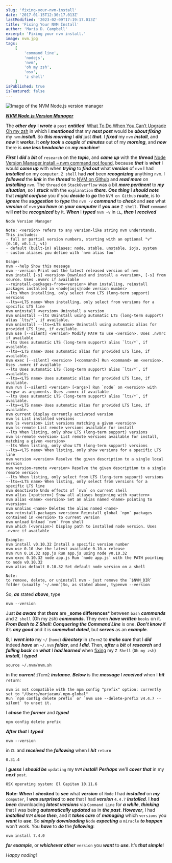 ```yaml
---
slug: 'fixing-your-nvm-install'
date: '2017-01-15T12:30:17.013Z'
lastModified: '2023-02-09T17:19:17.013Z'
title: 'Fixing Your NVM Install'
author: 'Maria D. Campbell'
excerpt: 'Fixing your nvm install.'
image: nvm.jpg
tags:
    [
        'command line',
        'nodejs',
        'nvm',
        'oh my zsh',
        'osx',
        'z shell'
    ]
isPublished: true
isFeatured: false
---
```


![Image of the NVM Node.js version manager](nvm.jpg)

***[NVM Node.js Version Manager](https://github.com/nvm-sh/nvm)***

The ***other day*** I ***wrote*** a `post` ***entitled***  [What To Do When You Can’t Upgrade Oh my zsh](/posts/what-to-do-when-you-cant-upgrade-oh-my-zsh/) in
which I ***mentioned*** that my ***next post*** would be ***about fixing*** my `nvm` ***install***. So ***this morning*** I ***did*** just ***that***. I ***fixed*** my `nvm` ***install***, and ***now*** it ***works***. It ***only took*** a ***couple*** of ***minutes*** out of my ***morning***, and ***now*** there is ***one less headache*** on ***my machine***!

***First*** I ***did*** a ***bit*** of `research` on the ***topic***, and ***came up*** with the **_thread_** [Node Version Manager install – nvm command not found](https://stackoverflow.com/questions/16904658/node-version-manager-install-nvm-command-not-found), because ***that*** is ***what*** I would ***come up*** with when ***trying*** to ***find out*** what ***version***
of `nvm` I had ***installed*** on my `computer`. `Z shell` had **_not_** been **_recognizing_**
anything `nvm`. I **_followed_** the ***link*** in the **_thread_** to
[NVM on Github](https://github.com/creationix/nvm) and ***read more*** on ***installing***
`nvm`. The `thread` on `StackOverflow` was a bit ***more pertinent*** to ***my situation***, so I
***stuck*** with the `explanation` ***there***. ***One thing*** I ***should note*** that ***might confuse*** you if you ***decide*** to ***go*** the `NVM on Github` ***route***, is to ***ignore*** the ***suggestion*** to ***type*** the `nvm -v` ***command*** to ***check*** and ***see*** what **_version_** of `nvm` ***you have*** on ***your computer*** if ***you use*** `Z shell`. ***That*** `command` will ***not*** be ***recognized*** by it. ***When*** I ***typed*** `nvm -v` in `CL`, ***then*** I ***received***

```shell
Node Version Manager

Note: <version> refers to any version-like string nvm understands. This includes:
- full or partial version numbers, starting with an optional "v" (0.10, v0.1.2, v1)
- default (built-in) aliases: node, stable, unstable, iojs, system
- custom aliases you define with `nvm alias foo`

Usage:
nvm --help Show this message
nvm --version Print out the latest released version of nvm
nvm install [-s] <version> Download and install a <version>, [-s] from source. Uses .nvmrc if available
--reinstall-packages-from=<version> When installing, reinstall packages installed in <node|iojs|node version number>
--lts When installing, only select from LTS (long-term support) versions
--lts=<LTS name> When installing, only select from versions for a specific LTS line
nvm uninstall <version> Uninstall a version
nvm uninstall --lts Uninstall using automatic LTS (long-term support) alias `lts/*`, if available.
nvm uninstall --lts=<LTS name> Uninstall using automatic alias for provided LTS line, if available.
nvm use [--silent] <version> Modify PATH to use <version>. Uses .nvmrc if available
--lts Uses automatic LTS (long-term support) alias `lts/*`, if available.
--lts=<LTS name> Uses automatic alias for provided LTS line, if available.
nvm exec [--silent] <version> [<command>] Run <command> on <version>. Uses .nvmrc if available
--lts Uses automatic LTS (long-term support) alias `lts/*`, if available.
--lts=<LTS name> Uses automatic alias for provided LTS line, if available.
nvm run [--silent] <version> [<args>] Run `node` on <version> with <args> as arguments. Uses .nvmrc if available
--lts Uses automatic LTS (long-term support) alias `lts/*`, if available.
--lts=<LTS name> Uses automatic alias for provided LTS line, if available.
nvm current Display currently activated version
nvm ls List installed versions
nvm ls <version> List versions matching a given <version>
nvm ls-remote List remote versions available for install
--lts When listing, only show LTS (long-term support) versions
nvm ls-remote <version> List remote versions available for install, matching a given <version>
--lts When listing, only show LTS (long-term support) versions
--lts=<LTS name> When listing, only show versions for a specific LTS line
nvm version <version> Resolve the given description to a single local version
nvm version-remote <version> Resolve the given description to a single remote version
--lts When listing, only select from LTS (long-term support) versions
--lts=<LTS name> When listing, only select from versions for a specific LTS line
nvm deactivate Undo effects of `nvm` on current shell
nvm alias [<pattern>] Show all aliases beginning with <pattern>
nvm alias <name> <version> Set an alias named <name> pointing to <version>
nvm unalias <name> Deletes the alias named <name>
nvm reinstall-packages <version> Reinstall global `npm` packages contained in <version> to current version
nvm unload Unload `nvm` from shell
nvm which [<version>] Display path to installed node version. Uses .nvmrc if available

Example:
nvm install v0.10.32 Install a specific version number
nvm use 0.10 Use the latest available 0.10.x release
nvm run 0.10.32 app.js Run app.js using node v0.10.32
nvm exec 0.10.32 node app.js Run `node app.js` with the PATH pointing to node v0.10.32
nvm alias default 0.10.32 Set default node version on a shell

Note:
to remove, delete, or uninstall nvm - just remove the `$NVM_DIR` folder (usually `~/.nvm`)So, as stated above, typenvm --version
```

So, ***as*** stated ***above***, type

```shell
nvm --version
```

Just ***be aware*** that ***there*** are **_some differences*** between `bash`
***commands*** and `Z shell` (Oh my zsh) ***commands***. They even ***have written*** `books` on it.
**_From Bash to Z Shell: Conquering the Command Line_** is one. ***Don’t know*** if
it’s ***any good*** and it is ***somewhat dated***, but ***serves*** as an ***example***.

**8**, I ***went into*** my `~/` (`home`) ***directory*** in `iTerm2` to ***make sure*** that I ***did*** indeed ***have*** an `~/.nvm` ***folder***, and ***I did***. Then, ***after*** a ***bit*** of ***research*** and ***falling back*** on ***what*** I ***had learned*** when [fixing](/posts/what-to-do-when-you-cant-upgrade-oh-my-zsh/) my `Z Shell` (`Oh my zsh`) ***install***, I ***typed***

```shell
source ~/.nvm/nvm.sh
```

in the **_current_** `iTerm2` ***instance***. ***Below*** is the ***message*** I ***received*** when
I ***hit*** `return`:

```shell
nvm is not compatible with the npm config "prefix" option: currently set to "/Users/mariacam/.npm-global"
Run `npm config delete prefix` or `nvm use --delete-prefix v4.4.7 --silent` to unset it.
```

I ***chose*** the ***former*** and ***typed***

```shell
npm config delete prefix
```

***After that*** I ***typed***

```shell
nvm --version
```

in `CL` and ***received*** the ***following*** when I ***hit*** `return`

```shell
0.31.4
```

I ***guess*** I ***should be*** `updating` my `NVM` ***install***! ***Perhaps*** we’ll ***cover that*** in my ***next*** `post`.

```shell
OSX operating system: El Capitan 10.11.6
```

**Note:** ***When*** I ***checked*** to ***see*** what ***version*** of `Node` I had ***installed*** on ***my*** `computer`, I ***was surprised*** to ***see*** that I had **_version_** `4.4.7` ***installed***. I ***had been*** downloading ***latest versions*** via `Command Line` for ***a while***, **_thinking_** that I was being ***automatically updated*** as in ***the past***.
***However***, I had ***installed*** `NVM` ***since then***, and it ***takes care*** of ***managing*** which `versions` you ***want*** to ***use***. So ***simply downloading*** `Node` ***expecting*** a `miracle` ***to happen*** won’t work. You ***have*** to ***do*** the ***following***:

```shell
nvm install 7.4.0
```

***for example***, or ***whichever other*** `version` you ***want*** to ***use***. It’s ***that simple***! 

*Happy noding*!
